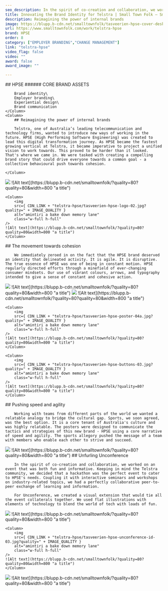 ```yaml
---
seo_description: In the spirit of co-creation and collaboration, we worked on an event that was both fun and informative. Keeping in mind the Telstra community, we decided to have a hackathon coupled with interactive seminars and workshops.
title: Innovating the Brand Identity for Telstra | Small Town Folk — Small Town Folk
description: Reimagining the power of internal brands  
image: https://blupp.b-cdn.net/smalltownfolk/tasveerien-hpse-cover-desktop-07.jpg?quality=80
url: https://www.smalltownfolk.com/work/telstra-hpse
brand: HPSE   
order: 8
category: ["EMPLOYER BRANDING","CHANGE MANAGEMENT"]
link: "telstra-hpse"
video_flag: false
video: ""
award: false
award_image: ""

---
```


<Column2>
    <Column>
        ## HPSE
        ###### CORE BRAND ASSETS

        Brand identity\
        Employer branding\
        Experiential design\
        Brand communication
    </Column>
    <Column>
        ## Reimagining the power of internal brands 
        
        Telstra, one of Australia’s leading telecommunication and technology firms, wanted to introduce new ways of working in the future. HPSE (High Performing Software Engineering) was created to lead this digital transformation journey. As HPSE became the fastest growing vertical at Telstra, it became imperative to project a unified vision to work towards. This proved to be harder than it looked. That's where we came in. We were tasked with creating a compelling brand story that could drive everyone towards a common goal - a collective behavioural push towards cohesion. 

    </Column>
</Column2>

<Column2>
    <Column>
        <img
        src={ CDN_LINK + "telstra-hpse/tasveerien-hpse-logo-sketch-02.jpg?quality=" + IMAGE_QUALITY }
        alt="amintiri a bake down memory lane"
        class="w-full h-full"
    />
    ![Alt text](https://blupp.b-cdn.net/smalltownfolk/?quality=80?quality=80&width=800 "a title")
    </Column>

    <Column>
        <img
        src={ CDN_LINK + "telstra-hpse/tasveerien-hpse-logo-02.jpg?quality=" + IMAGE_QUALITY }
        alt="amintiri a bake down memory lane"
        class="w-full h-full"
    />
    ![Alt text](https://blupp.b-cdn.net/smalltownfolk/?quality=80?quality=80&width=800 "a title")
    </Column>
</Column2>

<Column>
        ## The movement towards cohesion
        
        We immediately zeroed in on the fact that the HPSE brand deserved an identity that delineated activity. It is agile. It is disruptive. The true essence of HPSE was one of being in constant motion. HPSE regularly directed efforts through a minefield of ever-changing consumer mindsets. Our use of vibrant colours, arrows, and typography intended to give a sense of constant and cohesive action.  
</Column>

<Column>
    <img
        src={ CDN_LINK + "telstra-hpse/tasveerien-hpse-book-desktop-02.jpg?quality=" + IMAGE_QUALITY }
        alt="amintiri a bake down memory lane"
        class="w-full h-full"
    />
    ![Alt text](https://blupp.b-cdn.net/smalltownfolk/?quality=80?quality=80&width=800 "a title")
    </Column>

<Column3>
    <Column>
        <img
        src={ CDN_LINK + "telstra-hpse/tasveerien-hpse-tote-03.jpg?quality=" + IMAGE_QUALITY }
        alt="amintiri a bake down memory lane"
        class="w-full h-full"
    />
    ![Alt text](https://blupp.b-cdn.net/smalltownfolk/?quality=80?quality=80&width=800 "a title")
    </Column>

    <Column>
        <img
        src={ CDN_LINK + "telstra-hpse/tasveerien-hpse-poster-04a.jpg?quality=" + IMAGE_QUALITY }
        alt="amintiri a bake down memory lane"
        class="w-full h-full"
    />
    ![Alt text](https://blupp.b-cdn.net/smalltownfolk/?quality=80?quality=80&width=800 "a title")
    </Column>

    <Column>
        <img
        src={ CDN_LINK + "telstra-hpse/tasveerien-hpse-buttons-03.jpg?quality=" + IMAGE_QUALITY }
        alt="amintiri a bake down memory lane"
        class="w-full h-full"
    />
    ![Alt text](https://blupp.b-cdn.net/smalltownfolk/?quality=80?quality=80&width=800 "a title")
    </Column>
</Column3>

<Column>
        ## Pushing speed and agility
        
        Working with teams from different parts of the world we wanted a relatable analogy to bridge the cultural gap. Sports, we soon agreed, was the best option. It is a core tenant of Australia's culture and was highly relatable. The posters were designed to communicate the tactics and strategies of this new brand - HPSE using a core narrative of speed and agility. The sports allegory pushed the message of a team with members who enable each other to strive and succeed. 
</Column>

<Column>
    <img
        src={ CDN_LINK + "telstra-hpse/tasveerien-hpse-posters-desktop-02.jpg?quality=" + IMAGE_QUALITY }
        alt="amintiri a bake down memory lane"
        class="w-full h-full"
    />
    ![Alt text](https://blupp.b-cdn.net/smalltownfolk/?quality=80?quality=80&width=800 "a title")
</Column>

<Column>
        ## Unfurling Unconference
        
        In the spirit of co-creation and collaboration, we worked on an event that was both fun and informative. Keeping in mind the Telstra community, we decided that a hackathon was the perfect event to cater to HPSE's needs. Coupling it with interactive seminars and workshops on industry-related topics, we had a perfectly collaborative peer-to-peer exchange of learning and information. 

        For Unconference, we created a visual extension that would tie all the event collaterals together. We used flat illustrations with elements of technology to blend the world of tech with loads of fun.
</Column>

<Column2>
    <Column>
        <img
        src={ CDN_LINK + "telstra-hpse/tasveerien-hpse-unconference-wall-01.jpg?quality=" + IMAGE_QUALITY }
        alt="amintiri a bake down memory lane"
        class="w-full h-full"
    />
    ![Alt text](https://blupp.b-cdn.net/smalltownfolk/?quality=80?quality=80&width=800 "a title")
    </Column>

    <Column>
        <img
        src={ CDN_LINK + "telstra-hpse/tasveerien-hpse-unconference-id-03.jpg?quality=" + IMAGE_QUALITY }
        alt="amintiri a bake down memory lane"
        class="w-full h-full"
    />
    ![Alt text](https://blupp.b-cdn.net/smalltownfolk/?quality=80?quality=80&width=800 "a title")
    </Column>
</Column2>

<Column>
    <img
        src={ CDN_LINK + "telstra-hpse/tasveerien-hpse-unconference-poster-desktop.jpg?quality=" + IMAGE_QUALITY }
        alt="amintiri a bake down memory lane"
        class="w-full h-full"
    />
    ![Alt text](https://blupp.b-cdn.net/smalltownfolk/?quality=80?quality=80&width=800 "a title")
</Column>
